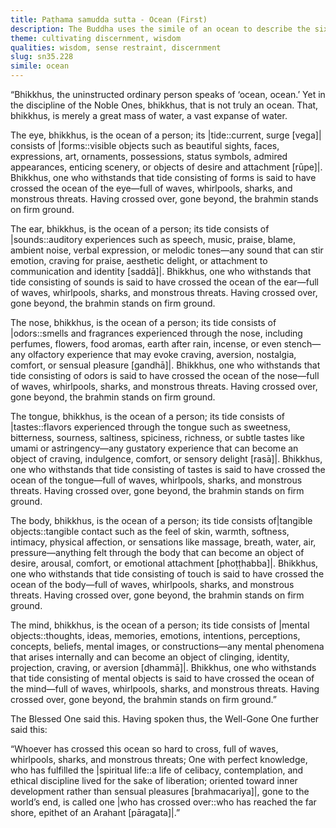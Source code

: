 ```yaml
---
title: Paṭhama samudda sutta - Ocean (First)
description: The Buddha uses the simile of an ocean to describe the six sense bases and their respective objects.
theme: cultivating discernment, wisdom
qualities: wisdom, sense restraint, discernment
slug: sn35.228
simile: ocean
---
```


“Bhikkhus, the uninstructed ordinary person speaks of ‘ocean, ocean.’ Yet in the discipline of the Noble Ones, bhikkhus, that is not truly an ocean. That, bhikkhus, is merely a great mass of water, a vast expanse of water.

The eye, bhikkhus, is the ocean of a person; its |tide::current, surge [vega]| consists of |forms::visible objects such as beautiful sights, faces, expressions, art, ornaments, possessions, status symbols, admired appearances, enticing scenery, or objects of desire and attachment [rūpe]|. Bhikkhus, one who withstands that tide consisting of forms is said to have crossed the ocean of the eye—full of waves, whirlpools, sharks, and monstrous threats. Having crossed over, gone beyond, the brahmin stands on firm ground.

The ear, bhikkhus, is the ocean of a person; its tide consists of |sounds::auditory experiences such as speech, music, praise, blame, ambient noise, verbal expression, or melodic tones—any sound that can stir emotion, craving for praise, aesthetic delight, or attachment to communication and identity [saddā]|. Bhikkhus, one who withstands that tide consisting of sounds is said to have crossed the ocean of the ear—full of waves, whirlpools, sharks, and monstrous threats. Having crossed over, gone beyond, the brahmin stands on firm ground.

The nose, bhikkhus, is the ocean of a person; its tide consists of |odors::smells and fragrances experienced through the nose, including perfumes, flowers, food aromas, earth after rain, incense, or even stench—any olfactory experience that may evoke craving, aversion, nostalgia, comfort, or sensual pleasure [gandhā]|. Bhikkhus, one who withstands that tide consisting of odors is said to have crossed the ocean of the nose—full of waves, whirlpools, sharks, and monstrous threats. Having crossed over, gone beyond, the brahmin stands on firm ground.

The tongue, bhikkhus, is the ocean of a person; its tide consists of |tastes::flavors experienced through the tongue such as sweetness, bitterness, sourness, saltiness, spiciness, richness, or subtle tastes like umami or astringency—any gustatory experience that can become an object of craving, indulgence, comfort, or sensory delight [rasā]|. Bhikkhus, one who withstands that tide consisting of tastes is said to have crossed the ocean of the tongue—full of waves, whirlpools, sharks, and monstrous threats. Having crossed over, gone beyond, the brahmin stands on firm ground.

The body, bhikkhus, is the ocean of a person; its tide consists of|tangible objects::tangible contact such as the feel of skin, warmth, softness, intimacy, physical affection, or sensations like massage, breath, water, air, pressure—anything felt through the body that can become an object of desire, arousal, comfort, or emotional attachment [phoṭṭhabba]|. Bhikkhus, one who withstands that tide consisting of touch is said to have crossed the ocean of the body—full of waves, whirlpools, sharks, and monstrous threats. Having crossed over, gone beyond, the brahmin stands on firm ground.

The mind, bhikkhus, is the ocean of a person; its tide consists of |mental objects::thoughts, ideas, memories, emotions, intentions, perceptions, concepts, beliefs, mental images, or constructions—any mental phenomena that arises internally and can become an object of clinging, identity, projection, craving, or aversion [dhammā]|. Bhikkhus, one who withstands that tide consisting of mental objects is said to have crossed the ocean of the mind—full of waves, whirlpools, sharks, and monstrous threats. Having crossed over, gone beyond, the brahmin stands on firm ground.”

The Blessed One said this. Having spoken thus, the Well-Gone One further said this:

“Whoever has crossed this ocean so hard to cross,
full of waves, whirlpools, sharks, and monstrous threats;
One with perfect knowledge, who has fulfilled the |spiritual life::a life of celibacy, contemplation, and ethical discipline lived for the sake of liberation; oriented toward inner development rather than sensual pleasures [brahmacariya]|,
gone to the world’s end, is called one |who has crossed over::who has reached the far shore, epithet of an Arahant [pāragata]|.”